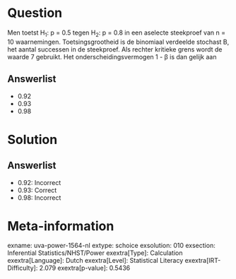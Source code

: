 Question
========

Men toetst H~1~: p = 0.5 tegen H~2~: p = 0.8 in een aselecte steekproef
van n = 10 waarnemingen. Toetsingsgrootheid is de binomiaal verdeelde
stochast B, het aantal successen in de steekproef. Als rechter kritieke
grens wordt de waarde 7 gebruikt. Het onderscheidingsvermogen 1 - β is
dan gelijk aan

Answerlist
----------

* 0.92
* 0.93
* 0.98

Solution
========

Answerlist
----------

* 0.92: Incorrect
* 0.93: Correct
* 0.98: Incorrect

Meta-information
================
exname: uva-power-1564-nl
extype: schoice
exsolution: 010
exsection: Inferential Statistics/NHST/Power
exextra[Type]: Calculation
exextra[Language]: Dutch
exextra[Level]: Statistical Literacy
exextra[IRT-Difficulty]: 2.079
exextra[p-value]: 0.5436
